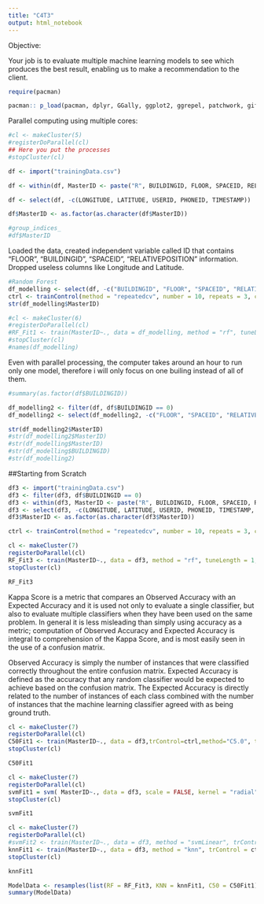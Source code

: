 ---
title: "C4T3"
output: html_notebook
---

Objective: 

Your job is to evaluate multiple machine learning models to see which produces the best result, enabling us to make a recommendation to the client. 

```{r}
require(pacman)

pacman:: p_load(pacman, dplyr, GGally, ggplot2, ggrepel, patchwork, gifski, ggforce, ggthemes, maps, sf, concaveman, remotes, readxl, ggthemes, ggvis, httr, plotly, rmarkdown, extrafont, shiny, isoband, stringr, rio, tidyr, labeling, caret, jquerylib, farver, corrgram, caTools, cowplot, randomForest, RMariaDB, lubridate, zoo, scales, ggfortify, forecast, doParallel,e1071)
```

Parallel computing using multiple cores:
```{r}

#cl <- makeCluster(5)
#registerDoParallel(cl)
## Here you put the processes
#stopCluster(cl)
```


```{r}
df <- import("trainingData.csv")

df <- within(df, MasterID <- paste("R", BUILDINGID, FLOOR, SPACEID, RELATIVEPOSITION, sep='_'))

df <- select(df, -c(LONGITUDE, LATITUDE, USERID, PHONEID, TIMESTAMP))

df$MasterID <- as.factor(as.character(df$MasterID))

#group_indices_
#df$MasterID

```

Loaded the data, created independent variable called ID that contains "FLOOR", "BUILDINGID", "SPACEID", "RELATIVEPOSITION" information.  
Dropped useless columns like Longitude and Latitude. 

```{r}
#Random Forest
df_modelling <- select(df, -c("BUILDINGID", "FLOOR", "SPACEID", "RELATIVEPOSITION"))
ctrl <- trainControl(method = "repeatedcv", number = 10, repeats = 3, classProbs = TRUE)
str(df_modelling$MasterID)

#cl <- makeCluster(6)
#registerDoParallel(cl)
#RF_Fit1 <- train(MasterID~., data = df_modelling, method = "rf", tuneLength = 1, trControl=ctrl)
#stopCluster(cl)
#names(df_modelling)
```
Even with parallel processing, the computer takes around an hour to run only one model, therefore i will only focus on one builing instead of all of them.

```{r}
#summary(as.factor(df$BUILDINGID))

df_modelling2 <- filter(df, df$BUILDINGID == 0)
df_modelling2 <- select(df_modelling2, -c("FLOOR", "SPACEID", "RELATIVEPOSITION","BUILDINGID"))

str(df_modelling2$MasterID)
#str(df_modelling2$MasterID)
#str(df_modelling$MasterID)
#str(df_modelling$BUILDINGID)
#str(df_modelling2)
```
##Starting from Scratch

```{r}
df3 <- import("trainingData.csv")
df3 <- filter(df3, df$BUILDINGID == 0)
df3 <- within(df3, MasterID <- paste("R", BUILDINGID, FLOOR, SPACEID, RELATIVEPOSITION, sep='_'))
df3 <- select(df3, -c(LONGITUDE, LATITUDE, USERID, PHONEID, TIMESTAMP, FLOOR, SPACEID, RELATIVEPOSITION,BUILDINGID))
df3$MasterID <- as.factor(as.character(df3$MasterID))

ctrl <- trainControl(method = "repeatedcv", number = 10, repeats = 3, classProbs = TRUE)
```


```{r}
cl <- makeCluster(7)
registerDoParallel(cl)
RF_Fit3 <- train(MasterID~., data = df3, method = "rf", tuneLength = 1, trControl=ctrl)
stopCluster(cl)

```
```{r}
RF_Fit3
```

Kappa Score is a metric that compares an Observed Accuracy with an Expected Accuracy and it is used not only to evaluate a single classifier, but also to evaluate multiple classifiers when they have been used on the same problem. In general it is less misleading than simply using accuracy as a metric; computation of Observed Accuracy and Expected Accuracy is integral to comprehension of the Kappa Score, and is most easily seen in the use of a confusion matrix.  

Observed Accuracy is simply the number of instances that were classified correctly throughout the entire confusion matrix. Expected Accuracy is defined as the accuracy that any random classifier would be expected to achieve based on the confusion matrix. The Expected Accuracy is directly related to the number of instances of each class combined with the number of instances that the machine learning classifier agreed with as being ground truth.

```{r}

cl <- makeCluster(7)
registerDoParallel(cl)
C50Fit1 <- train(MasterID~., data = df3,trControl=ctrl,method="C5.0", tuneLength = 5)
stopCluster(cl)
```

```{r}
C50Fit1
```


```{r}
cl <- makeCluster(7)
registerDoParallel(cl)
svmFit1 = svm( MasterID~., data = df3, scale = FALSE, kernel = "radial", cost = 5)
stopCluster(cl)
```

```{r}
svmFit1
```

```{r}
cl <- makeCluster(7)
registerDoParallel(cl)
#svmFit2 <- train(MasterID~., data = df3, method = "svmLinear", trControl=ctrl, tuneLength = 5)
knnFit1 <- train(MasterID~., data = df3, method = "knn", trControl = ctrl, preProcess = c("center","scale"), tuneLength = 10)
stopCluster(cl)
```
```{r}
knnFit1
```


```{r}
ModelData <- resamples(list(RF = RF_Fit3, KNN = knnFit1, C50 = C50Fit1))
summary(ModelData)
```



